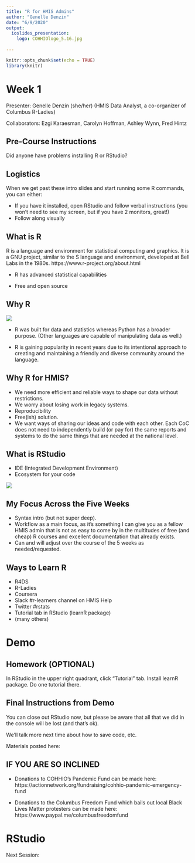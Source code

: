 ```yaml
---
title: "R for HMIS Admins"
author: "Genelle Denzin"
date: "6/9/2020"
output: 
  ioslides_presentation:
    logo: COHHIOlogo_5.16.jpg
    
---
```


```r
knitr::opts_chunk$set(echo = TRUE)
library(knitr)
```

# Week 1

Presenter: Genelle Denzin (she/her)
(HMIS Data Analyst, a co-organizer of Columbus R-Ladies)

Collaborators: Ezgi Karaesman, Carolyn Hoffman, Ashley Wynn, Fred Hintz

## Pre-Course Instructions

Did anyone have problems installing R or RStudio?

## Logistics

When we get past these intro slides and start running some R commands, you can either:

- If you have it installed, open RStudio and follow verbal instructions (you won't need to see my screen, but if you have 2 monitors, great!)
- Follow along visually

## What is R

R is a language and environment for statistical computing and graphics. It is a GNU project, similar to the S language and environment, developed at Bell Labs in the 1980s.
https://www.r-project.org/about.html

- R has advanced statistical capabilities

- Free and open source

## Why R

![](images/Rlogo.png)

- R was built for data and statistics whereas Python has a broader purpose. (Other languages are capable of manipulating data as well.)

- R is gaining popularity in recent years due to its intentional approach to creating and maintaining a friendly and diverse community around the language.


## Why R for HMIS?

- We need more efficient and reliable ways to shape our data without restrictions. 
- We worry about losing work in legacy systems. 
- Reproducibility
- Free(ish) solution. 
- We want ways of sharing our ideas and code with each other. Each CoC does not need to independently build (or pay for) the same reports and systems to do the same things that are needed at the national level. 

## What is RStudio

- IDE (Integrated Development Environment)
- Ecosystem for your code

![](images/room.jpg)

## My Focus Across the Five Weeks

- Syntax intro (but not super deep).
- Workflow as a main focus, as it's something I can give you as a fellow HMIS admin that is not as easy to come by in the multitudes of free (and cheap) R courses and excellent documentation that already exists.
- Can and will adjust over the course of the 5 weeks as needed/requested.

## Ways to Learn R 

- R4DS
- R-Ladies
- Coursera
- Slack #r-learners channel on HMIS Help
- Twitter #rstats
- Tutorial tab in RStudio (learnR package)
- (many others)

# Demo

## Homework (OPTIONAL)

In RStudio in the upper right quadrant, click "Tutorial" tab. Install learnR package. Do one tutorial there.

## Final Instructions from Demo

You can close out RStudio now, but please be aware that all that we did in the console will be lost (and that's ok).

We'll talk more next time about how to save code, etc.

Materials posted here: 

## IF YOU ARE SO INCLINED

- Donations to COHHIO's Pandemic Fund can be made here: https://actionnetwork.org/fundraising/cohhio-pandemic-emergency-fund

- Donations to the Columbus Freedom Fund which bails out local Black Lives Matter protesters can be made here: https://www.paypal.me/columbusfreedomfund

# RStudio

Next Session:

